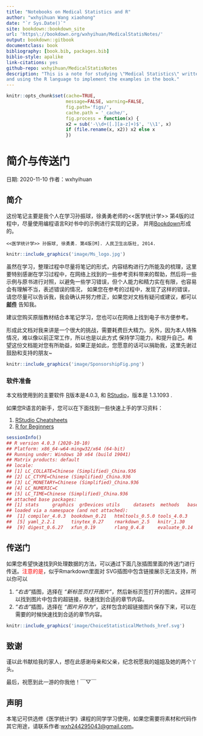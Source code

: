 ```yaml
--- 
title: "Notebooks on Medical Statistics and R"
author: "wxhyihuan Wang xiaohong"
date: "`r Sys.Date()`"
site: bookdown::bookdown_site
url: 'https\://bookdown.org/wxhyihuan/MedicalStatisNotes/'
output: bookdown::gitbook
documentclass: book
bibliography: [book.bib, packages.bib]
biblio-style: apalike
link-citations: yes
github-repo: wxhyihuan/MedicalStatisNotes
description: "This is a note for studying \"Medical Statistics\" written by Sun Zhenqiu and others, 
and using the R language to implement the examples in the book."
---
```


```r
knitr::opts_chunk$set(cache=TRUE,
                      message=FALSE, warning=FALSE,
                      fig.path='figs/',
                      cache.path = '_cache/',
                      fig.process = function(x) {
                      x2 = sub('-\\d+([.][a-z]+)$', '\\1', x)
                      if (file.rename(x, x2)) x2 else x
                      })
```

# 简介与传送门

日期: 2020-11-10
作者：wxhyihuan

## 简介

这份笔记主要是我个人在学习孙振球，徐勇勇老师的<<医学统计学>> 第4版的过程中，尽量使用编程语言R对书中的示例进行实现的记录， 
并用[Bookdown](https://github.com/rstudio/bookdown)形成的。

```
<<医学统计学>> 孙振球, 徐勇勇. 第4版[M]. 人民卫生出版社, 2014.

```
```r
knitr::include_graphics('image/Ms_logo.jpg')
```
虽然在学习，整理过程中尽量将笔记的形式，内容结构进行力所能及的梳理，这里要特别感谢在学习过程中，在网络上找到的一些参考资料带来的帮助，然后将一些
示例与原书进行对照，以避免一些学习错误，但个人能力和精力实在有限，也容易会有理解不当，表述错误的情况，
如果您在参考的过程中，发现了这样的错误，请您尽量可以告诉我，我会确认并努力修正，如果您对文档有疑问或建议，都可以 **[邮件](mailto:wxh244295043@gamil.com)** 告知我。

建议您购买原版教材结合本笔记学习，您也可以在网络上找到电子书方便参考。

形成此文档对我来讲是一个很大的挑战，需要耗费巨大精力。另外，因为本人特殊情况，难以像以前正常工作，所以也是以此方式
保持学习能力，和提升自己。希望这份文档能对您有所助益，如果正是如此，您愿意的话可以捐助我，这里先谢过鼓励和支持的朋友~

```r
knitr::include_graphics('image/SponsorshipFig.png')
```

### 软件准备
本文档使用到的主要软件 [R](https://www.r-project.org/)版本是4.0.3, 和 [RStudio](https://rstudio.com/)，版本是 1.3.1093 .

如果您R语言的新手，您可以在下面找到一些快速上手的学习资料：

   1. [RStudio Cheatsheets](https://rstudio.com/resources/cheatsheets/) 
   2. [R for Beginners](https://cran.r-project.org/doc/contrib/Paradis-rdebuts_en.pdf)

```r
sessionInfo()
## R version 4.0.3 (2020-10-10)
## Platform: x86_64-w64-mingw32/x64 (64-bit)
## Running under: Windows 10 x64 (build 19041)
## Matrix products: default
## locale:
## [1] LC_COLLATE=Chinese (Simplified)_China.936 
## [2] LC_CTYPE=Chinese (Simplified)_China.936   
## [3] LC_MONETARY=Chinese (Simplified)_China.936
## [4] LC_NUMERIC=C                              
## [5] LC_TIME=Chinese (Simplified)_China.936    
## attached base packages:
## [1] stats     graphics  grDevices utils     datasets  methods   base     
## loaded via a namespace (and not attached):
##  [1] compiler_4.0.3  bookdown_0.21   htmltools_0.5.0 tools_4.0.3    
##  [5] yaml_2.2.1      tinytex_0.27    rmarkdown_2.5   knitr_1.30     
##  [9] digest_0.6.27   xfun_0.19       rlang_0.4.8     evaluate_0.14  
```

## 传送门

如果您希望快速找到R处理数据的方法，可以通过下面几张插图里面的传送门进行传送。<font color="red">注意的是</font>，似乎Rmarkdown里面对
SVG插图中包含链接展示无法支持，所以你可以

 1. *“右击”*插图，选择在 *"新标签页打开图片"*，然后新标页签打开的图片。这样可以找到图片中包含的超链接，快速找到合适的章节内容。
 2. *“右击”*插图，选择在 *"图片另存为"*，这样包含的超链接图片保存下来，可以在需要的时候快速找到合适的章节内容。 
 
```r
knitr::include_graphics('image/ChoiceStatisticalMethods_href.svg')
```

## 致谢

谨以此书献给我的家人，想在此感谢母亲和父亲，纪念祝愿我的姐姐及她的两个丫头。

最后，祝愿到此一游的你我他！￣▽￣

## 声明

本笔记可供选修《医学统计学》课程的同学学习使用，如果您需要将素材和代码作其它用途，请联系作者:[wxh244295043@gmail.com](mailto:wxh244295043@gmail.com)。

